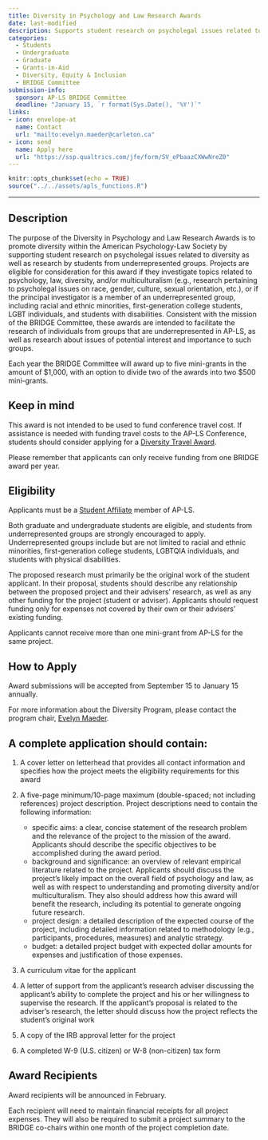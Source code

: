 ```yaml
---
title: Diversity in Psychology and Law Research Awards
date: last-modified
description: Supports student research on psycholegal issues related to diversity or conducted by individuals from underrepresented groups. 
categories: 
  - Students
  - Undergraduate
  - Graduate
  - Grants-in-Aid
  - Diversity, Equity & Inclusion
  - BRIDGE Committee
submission-info:
  sponsor: AP-LS BRIDGE Committee
  deadline: "January 15, `r format(Sys.Date(), '%Y')`"
links:
- icon: envelope-at
  name: Contact
  url: "mailto:evelyn.maeder@carleton.ca"
- icon: send
  name: Apply here
  url: "https://ssp.qualtrics.com/jfe/form/SV_ePbaazCXWwNreZ0"
---
```



```r
knitr::opts_chunk$set(echo = TRUE)
source("../../assets/apls_functions.R")
```

<hr>

:::{.panel-tabset}
## Description

The purpose of the Diversity in Psychology and Law Research Awards is to promote diversity within the American Psychology-Law Society by supporting student research on psycholegal issues related to diversity as well as research by students from underrepresented groups. Projects are eligible for consideration for this award if they investigate topics related to psychology, law, diversity, and/or multiculturalism (e.g., research pertaining to psycholegal issues on race, gender, culture, sexual orientation, etc.), or if the principal investigator is a member of an underrepresented group, including racial and ethnic minorities, first-generation college students, LGBT individuals, and students with disabilities. Consistent with the mission of the BRIDGE Committee, these awards are intended to facilitate the research of individuals from groups that are underrepresented in AP-LS, as well as research about issues of potential interest and importance to such groups. 

Each year the BRIDGE Committee will award up to five mini-grants in the amount of $1,000, with an option to divide two of the awards into two $500 mini-grants.

:::{.callout-caution}
## Keep in mind
This award is not intended to be used to fund conference travel cost. If assistance is needed with funding travel costs to the AP-LS Conference, students should consider applying for a [Diversity Travel Award](../conference/diversitytravelaward.qmd). 

Please remember that applicants can only receive funding from one BRIDGE award per year. 
:::

## Eligibility

Applicants must be a [Student Affiliate](../../membership/index.qmd) member of AP-LS. 

Both graduate and undergraduate students are eligible, and students from underrepresented groups are strongly encouraged to apply. Underrepresented groups include but are not limited to racial and ethnic minorities, first-generation college students, LGBTQIA individuals, and students with physical disabilities.

The proposed research must primarily be the original work of the student applicant. In their proposal, students should describe any relationship between the proposed project and their advisers' research, as well as any other funding for the project (student or adviser). Applicants should request funding only for expenses not covered by their own or their advisers' existing funding. 

Applicants cannot receive more than one mini-grant from AP-LS for the same project.

## How to Apply

Award submissions will be accepted from September 15 to January 15 annually.

For more information about the Diversity Program, please contact the program chair, [Evelyn Maeder](mailto:evelyn.maeder@carleton.ca).

::: callout-tip
## A complete application should contain:

1.  A cover letter on letterhead that provides all contact information and specifies how the project meets the eligibility requirements for this award

2.  A five-page minimum/10-page maximum (double-spaced; not including references) project description. Project descriptions need to contain the following information:

    -   specific aims: a clear, concise statement of the research problem and the relevance of the project to the mission of the award. Applicants should describe the specific objectives to be accomplished during the award period.
    -   background and significance: an overview of relevant empirical literature related to the project. Applicants should discuss the project's likely impact on the overall field of psychology and law, as well as with respect to understanding and promoting diversity and/or multiculturalism. They also should address how this award will benefit the research, including its potential to generate ongoing future research.
    -   project design: a detailed description of the expected course of the project, including detailed information related to methodology (e.g., participants, procedures, measures) and analytic strategy.
    -   budget: a detailed project budget with expected dollar amounts for expenses and justification of those expenses.

3. A curriculum vitae for the applicant

4. A letter of support from the applicant's research adviser discussing the applicant's ability to complete the project and his or her willingness to supervise the research. If the applicant's proposal is related to the adviser's research, the letter should discuss how the project reflects the student's original work

5. A copy of the IRB approval letter for the project

6. A completed W-9 (U.S. citizen) or W-8 (non-citizen) tax form
:::


## Award Recipients

Award recipients will be announced in February. 

Each recipient will need to maintain financial receipts for all project expenses. They will also be required to submit a project summary to the BRIDGE co-chairs within one month of the project completion date.

:::


